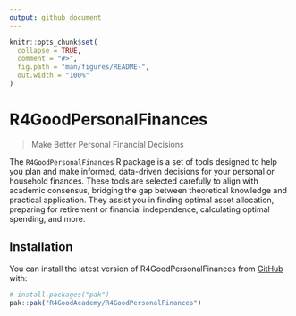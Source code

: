 ```yaml
---
output: github_document
---
```


<!-- README.md is generated from README.Rmd. Please edit that file -->

```r
knitr::opts_chunk$set(
  collapse = TRUE,
  comment = "#>",
  fig.path = "man/figures/README-",
  out.width = "100%"
)
```

# R4GoodPersonalFinances

> Make Better Personal Financial Decisions 

<!-- badges: start -->
<!-- badges: end -->

The `R4GoodPersonalFinances` R package is a set of tools designed to help you plan and make informed, data-driven decisions for your personal or household finances. These tools are selected carefully to align with academic consensus, bridging the gap between theoretical knowledge and practical application. They assist you in finding optimal asset allocation, preparing for retirement or financial independence, calculating optimal spending, and more.

## Installation

You can install the latest version of R4GoodPersonalFinances from [GitHub](https://github.com/R4GoodAcademy/R4GoodPersonalFinances) with:

``` r
# install.packages("pak")
pak::pak("R4GoodAcademy/R4GoodPersonalFinances")
```

 